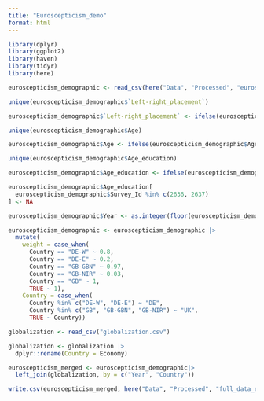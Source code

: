```yaml
---
title: "Euroscepticism_demo"
format: html
---
```

```r
library(dplyr)
library(ggplot2)
library(haven)
library(tidyr)
library(here)
```
```r
euroscepticism_demographic <- read_csv(here("Data", "Processed", "euroscepticism_demographic.csv"))
```
```r
unique(euroscepticism_demographic$`Left-right_placement`)

euroscepticism_demographic$`Left-right_placement` <- ifelse(euroscepticism_demographic$`Left-right_placement` %in% c(11, 12, 97, 98), NA, euroscepticism_demographic$`Left-right_placement`)
```
```r
unique(euroscepticism_demographic$Age)

euroscepticism_demographic$Age <- ifelse(euroscepticism_demographic$Age %in% c(11, 14, 12, 13, 2, 3, 8, 10,  7,  9,  6,  0), NA, euroscepticism_demographic$Age)
```
```r
unique(euroscepticism_demographic$Age_education)

euroscepticism_demographic$Age_education <- ifelse(euroscepticism_demographic$Age_education %in% c(99, 998, 997, 999), NA, euroscepticism_demographic$Age_education)
```
```r
euroscepticism_demographic$Age_education[
  euroscepticism_demographic$Survey_Id %in% c(2636, 2637)
] <- NA
```
```r
euroscepticism_demographic$Year <- as.integer(floor(euroscepticism_demographic$Year))
```
```r
euroscepticism_demographic <- euroscepticism_demographic |>
  mutate(
    weight = case_when(
      Country == "DE-W" ~ 0.8,
      Country == "DE-E" ~ 0.2,
      Country == "GB-GBN" ~ 0.97,
      Country == "GB-NIR" ~ 0.03,
      Country == "GB" ~ 1,
      TRUE ~ 1),
    Country = case_when(
      Country %in% c("DE-W", "DE-E") ~ "DE",
      Country %in% c("GB", "GB-GBN", "GB-NIR") ~ "UK",
      TRUE ~ Country))
```
```r
globalization <- read_csv("globalization.csv")
```
```r
globalization <- globalization |> 
  dplyr::rename(Country = Economy)

euroscepticism_merged <- euroscepticism_demographic|>
  left_join(globalization, by = c("Year", "Country"))
```
```r
write.csv(euroscepticism_merged, here("Data", "Processed", "full_data_euroscepticism_demo.csv"), row.names = FALSE)
```